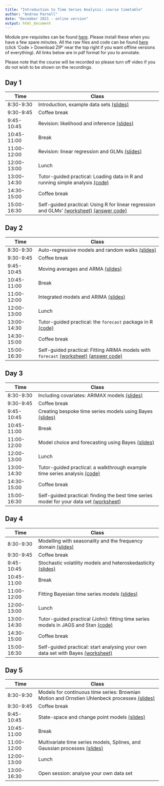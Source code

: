 ```yaml
---
title: "Introduction to Time Series Analysis: course timetable"
author: "Andrew Parnell"
date: "December 2021 - online version"
output: html_document
---
```


Module pre-requisites can be found [here](https://andrewcparnell.github.io/introTSA/prerequisites.html). Please install these when you have a few spare minutes. All the raw files and code can be found [here](https://www.github.com/andrewcparnell/introTSA) (click 'Code > Download ZIP' near the top right if you want offline versions of everything). All links below are in pdf format for you to annotate. 

Please note that the course will be recorded so please turn off video if you do not wish to be shown on the recordings. 

## Day 1

Time  | Class
------------- | ----------------------------------------------------
8:30-9:30 | Introduction, example data sets [(slides)](https://andrewcparnell.github.io/introTSA/slides/class_1_intro.pdf)
9:30-9:45 | Coffee break
9:45-10:45 | Revision: likelihood and inference [(slides)]()
10:45-11:00 | Break 
11:00-12:00 | Revision: linear regression and GLMs [(slides)]()
12:00-13:00 | Lunch
13:00-14:30 | Tutor-guided practical: Loading data in R and running simple analysis [(code)]()
14:30-15:00 | Coffee break
15:00-16:30 | Self-guided practical: Using R for linear regression and GLMs' [(worksheet)]() [(answer code)]()

## Day 2

Time  | Class
------------- | ----------------------------------------------------
8:30-9:30 | Auto-regressive models and random walks [(slides)]()
9:30-9:45 | Coffee break
9:45-10:45 | Moving averages and ARMA [(slides)]()
10:45-11:00 | Break 
11:00-12:00 | Integrated models and ARIMA [(slides)]()
12:00-13:00 | Lunch
13:00-14:30 | Tutor-guided practical: the `forecast` package in R [(code)]()
14:30-15:00 | Coffee break
15:00-16:30 | Self-guided practical: Fitting ARIMA models with `forecast` [(worksheet)]() [(answer code)]()

## Day 3

Time  | Class
------------- | ----------------------------------------------------
8:30-9:30 | Including covariates: ARIMAX models [(slides)]()
9:30-9:45 | Coffee break
9:45-10:45 | Creating bespoke time series models using Bayes [(slides)]()
10:45-11:00 | Break 
11:00-12:00 | Model choice and forecasting using Bayes [(slides)]()
12:00-13:00 | Lunch
13:00-14:30 | Tutor-guided practical: a walkthrough example time series analysis [(code)]()
14:30-15:00 | Coffee break
15:00-16:30 | Self-guided practical: finding the best time series model for your data set [(worksheet)]()

## Day 4

Time  | Class
------------- | ----------------------------------------------------
8:30-9:30 | Modelling with seasonality and the frequency domain [(slides)]() 
9:30-9:45 | Coffee break
9:45-10:45 | Stochastic volatility models and heteroskedasticity [(slides)]()
10:45-11:00 | Break 
11:00-12:00 | Fitting Bayesian time series models [(slides)]()
12:00-13:00 | Lunch
13:00-14:30 | Tutor-guided practical (John): fitting time series models in JAGS and Stan [(code)]()
14:30-15:00 | Coffee break
15:00-16:30 | Self-guided practical: start analysing your own data set with Bayes [(worksheet)]()

## Day 5

Time  | Class
------------- | ----------------------------------------------------
8:30-9:30 | Models for continuous time series: Brownian Motion and Ornstien Uhlenbeck processes [(slides)]()
9:30-9:45 | Coffee break
9:45-10:45 | State-space and change point models [(slides)]()
10:45-11:00 | Break 
11:00-12:00 | Multivariate time series models, Splines, and Gaussian processes [(slides)]()
12:00-13:00 | Lunch
13:00-16:30 | Open session: analyse your own data set 